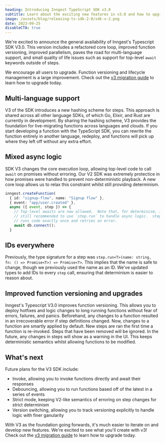 ```yaml
---
heading: Introducing Inngest TypeScript SDK v3.0
subtitle: Learn about the exciting new features in v3.0 and how to upgrade.
image: /assets/blog/releasing-ts-sdk-2-0/sdk-v-2.png
date: 2023-09-25
disableCTA: true
---
```


We're excited to announce the general availability of Inngest's Typescript SDK V3.0.  This version includes a refactored core loop, improved function versioning, improved parallelism, paves the road for multi-language support, and small quality of life issues such as support for top-level `await` keywords outside of steps.

We encourage all users to upgrade.  Function versioning and lifecycle management is a large improvement. Check out the [v3 migration guide](/docs/sdk/v3-migration?ref=blog-sdk-2-0) to learn how to upgrade today.

## Multi-language support

V3 of the SDK introduces a new hashing scheme for steps.  This approach is shared across all other language SDKs, of which Go, Elixir, and Rust are currently in development.  By sharing the hashing scheme, V3 provides the foundation for live-migrating functions across languages and clouds.  If you start developing a function with the TypeScript SDK, you can rewrite the function entirely in another language, redeploy, and functions will pick up where they left off without any extra effort.

## Mixed async logic

SDK V3 changes the core execution loop, allowing top-level code to call `await` on promises without erroring.  Our V2 SDK was extremely protectice in how promises were handled to prevent non-deterministic playback.  A new core loop allows us to relax this constraint whilst still providing determinism.

```ts
inngest.createFunction(
  { id: "signup-flow", name: "Signup flow" },
  { event: "app/user.created" },
  async ({ event, step }) => {
    // Top-level awaits are now allowed.  Note that, for determinism, it's
    // still recommended to use `step.run` to handle async logic.  step.run
    // runs code exactly once and retries on error.
    await db.connect();
  }
```

## IDs everywhere

Previously, the type signature for a step was `step.run<T>(name: string, fn: () => Promise<T>) => Promise<T>`.  This implies that the name is safe to change, though we previously used the name as an ID.  We've updated types to add IDs to every `step` call, ensuring that determinism is easier to reason about.

## Improved function versioning and upgrades

Inngest's Typescript V3.0 improves function versioning.  This allows you to deploy hotfixes and logic changes to long running functions without fear of errors, failures, and panics.  Beforehand, any changes to a function resulted in an irrecoverable error if step definitions changed.  Now, changes to a function are smartly applied by default.  New steps are ran the first time a function is re-invoked.  Steps that have been removed will be ignored.  In the future, any changes in steps will show as a warning in the UI.  This keeps deterministic semantics whilst allowing functions to be modified.  

## What's next

Future plans for the V3 SDK include:

- Invoke, allowing you to invoke functions directly and await their responses
- Debouncing, allowing you to run functions based off of the latest in a series of events
- Strict mode, keeping V2-like semantics of erroring on step changes for strict determinism
- Version switching, allowing you to track versioning explicitly to handle logic with finer ganularity

With V3 as the foundation going forwards, it's much easier to iterate on and develop new features.  We're excited to see what you'll create with v3! Check out the [v3 migration guide](/docs/sdk/v3-migration?ref=blog-sdk-2-0) to learn how to upgrade today.
